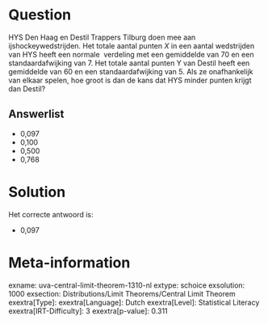 Question
========

HYS Den Haag en Destil Trappers Tilburg doen mee aan
ijshockeywedstrijden. Het totale aantal punten *X* in een aantal
wedstrijden van HYS heeft een normale  verdeling met een gemiddelde van
70 en een standaardafwijking van 7. Het totale aantal punten Y van
Destil heeft een gemiddelde van 60 en een standaardafwijking van 5. Als
ze onafhankelijk van elkaar spelen, hoe groot is dan de kans dat HYS
minder punten krijgt dan Destil?

Answerlist
----------

* 0,097
* 0,100
* 0,500
* 0,768

Solution
========

Het correcte antwoord is: 

* 0,097

Meta-information
================
exname: uva-central-limit-theorem-1310-nl
extype: schoice
exsolution: 1000
exsection: Distributions/Limit Theorems/Central Limit Theorem
exextra[Type]: 
exextra[Language]: Dutch
exextra[Level]: Statistical Literacy
exextra[IRT-Difficulty]: 3
exextra[p-value]: 0.311

